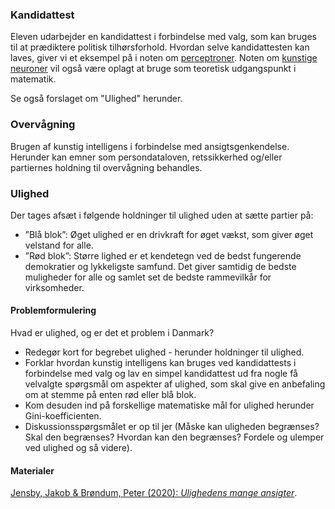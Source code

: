::: {.callout-note collapse="true" appearance="minimal"}
### Kandidattest

Eleven udarbejder en kandidattest i forbindelse med valg, som kan bruges til at prædiktere politisk tilhørsforhold. Hvordan selve kandidattesten kan laves, giver vi et eksempel på i noten om [perceptroner](../materialer/perceptron/perceptron.qmd). Noten om [kunstige neuroner](../materialer/kunstige_neuroner/kunstige_neuroner.qmd) vil også være oplagt at bruge som teoretisk udgangspunkt i matematik.

Se også forslaget om \"Ulighed\" herunder.

:::

::: {.callout-note collapse="true" appearance="minimal"}
### Overvågning

Brugen af kunstig intelligens i forbindelse med ansigtsgenkendelse. Herunder kan emner som persondataloven, retssikkerhed og/eller partiernes holdning til overvågning behandles. 

:::

::: {.callout-note collapse="true" appearance="minimal"}
### Ulighed

Der tages afsæt i følgende holdninger til ulighed uden at sætte partier på:

+ ”Blå blok”:  Øget ulighed er en drivkraft for øget vækst, som giver øget velstand for alle.
+ ”Rød blok”:  Større lighed er et kendetegn ved de bedst fungerende demokratier og lykkeligste samfund. Det giver samtidig de bedste muligheder for alle og samlet set de bedste rammevilkår for virksomheder.

#### Problemformulering

Hvad er ulighed, og er det et problem i Danmark?

+ Redegør kort for begrebet ulighed - herunder holdninger til ulighed.
+ Forklar hvordan kunstig intelligens kan bruges ved kandidattests i forbindelse med valg og lav en simpel kandidattest ud fra nogle få velvalgte spørgsmål om aspekter af ulighed, som skal give en anbefaling om at stemme på enten rød eller blå blok.
+ Kom desuden ind på forskellige matematiske mål for ulighed herunder Gini-koefficienten.
+ Diskussionsspørgsmålet er op til jer (Måske kan uligheden begrænses? Skal den begrænses? Hvordan kan den begrænses? Fordele og ulemper ved ulighed og så videre).

#### Materialer

[Jensby, Jakob & Brøndum, Peter (2020): *Ulighedens mange ansigter*](https://ulighedensmangeansigter.ibog.forlagetcolumbus.dk/).

:::
